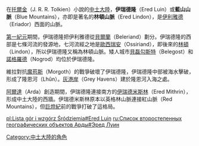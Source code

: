 在[[托爾金|托爾金]]（J. R. R. Tolkien）小說的[[中土大陸|中土大陸]]，'''伊瑞德隆'''（Ered Luin）或'''藍山山脈'''（Blue Mountains），亦即是著名的'''林頓山脈'''（Ered Lindon），是[[伊利雅德|伊利雅德]]（Eriador）西面的山脈。

[[第一紀元|第一紀元]]期間，伊瑞德隆把伊利雅德從[[貝爾蘭|貝爾蘭]]（Beleriand）劃分。伊瑞德隆的西部是七條河流的發源地，七河流經之地是[[歐西瑞安|歐西瑞安]]（Ossiriand），即後來的[[林頓|林頓]]（Lindon），所以伊瑞德隆又稱為林頓山脈。矮人城市[[貝磊勾斯特|貝磊勾斯特]]（Belegost）和[[諾格羅德|諾格羅德]]（Nogrod）均位於伊瑞德隆。

維拉對抗[[魔苟斯|魔苟斯]]（Morgoth）的戰爭破壞了伊瑞德隆，伊瑞德隆中部被海水擊破，形成了隆恩河（Lhûn）。[[灰港岸|灰港岸]]（Grey Havens）建於隆恩河入海之處。

[[阿爾達|阿爾達]]（Arda）創造期間，伊瑞德隆連接南方的[[伊瑞德米斯林|伊瑞德米斯林]]（Ered Mithrin），形成中土大陸的西牆。伊瑞德米斯林原本以英格林山脈連接紅山脈（Red Mountains），但[[巨燈紀|巨燈紀]]前的戰爭打破了這格局。

{{Arda Mountains}}

[[Category:中土大陸的角色|Category:中土大陸的角色]]

[[pl:Lista_gór_i_wzgórz_Śródziemia#Ered_Luin|pl:Lista gór i wzgórz Śródziemia#Ered Luin]]
[[ru:Список_второстепенных_географических_объектов_Арды#Эред_Луин|ru:Список второстепенных географических объектов Арды#Эред Луин]]